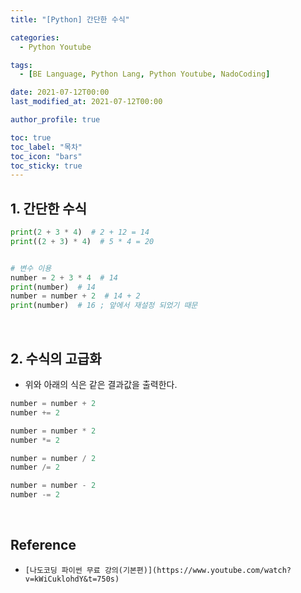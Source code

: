 ```yaml
---
title: "[Python] 간단한 수식"

categories:
  - Python Youtube

tags:
  - [BE Language, Python Lang, Python Youtube, NadoCoding]

date: 2021-07-12T00:00
last_modified_at: 2021-07-12T00:00

author_profile: true

toc: true
toc_label: "목차"
toc_icon: "bars"
toc_sticky: true
---
```


## 1. 간단한 수식

```python
print(2 + 3 * 4)  # 2 + 12 = 14
print((2 + 3) * 4)  # 5 * 4 = 20


# 변수 이용
number = 2 + 3 * 4  # 14
print(number)  # 14
number = number + 2  # 14 + 2
print(number)  # 16 ; 앞에서 재설정 되었기 때문
```

<br />

## 2. 수식의 고급화

- 위와 아래의 식은 같은 결과값을 출력한다.

```python
number = number + 2
number += 2

number = number * 2
number *= 2

number = number / 2
number /= 2

number = number - 2
number -= 2
```

<br />

## Reference

- `[나도코딩 파이썬 무료 강의(기본편)](https://www.youtube.com/watch?v=kWiCuklohdY&t=750s)`
